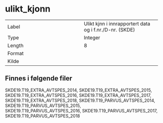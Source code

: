 
# ulikt_kjonn

| | |
|----|----|
| Label    | Ulikt kj<f8>nn i innrapportert data og i f.nr./D-nr. (SKDE) |
| Type     | Integer |
| Length   | 8    |
| Format   |  |
| Kilde    |   |

## Finnes i følgende filer

SKDE19.T19_EXTRA_AVTSPES_2014, SKDE19.T19_EXTRA_AVTSPES_2015, SKDE19.T19_EXTRA_AVTSPES_2016, SKDE19.T19_EXTRA_AVTSPES_2017, SKDE19.T19_EXTRA_AVTSPES_2018, SKDE19.T19_PARVUS_AVTSPES_2014, SKDE19.T19_PARVUS_AVTSPES_2015, SKDE19.T19_PARVUS_AVTSPES_2016, SKDE19.T19_PARVUS_AVTSPES_2017, SKDE19.T19_PARVUS_AVTSPES_2018

